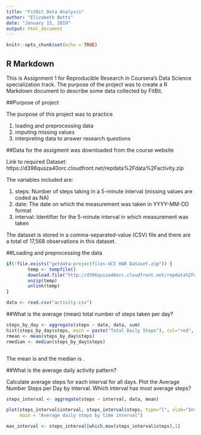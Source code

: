 ```yaml
---
title: "FitBit Data Analysis"
author: "Elizabeth Betts"
date: "January 15, 2019"
output: html_document
---
```


```r
knitr::opts_chunk$set(echo = TRUE)
```

## R Markdown

This is Assignment 1 for Reproducible Research  in Coursera's Data Science specialization track. The purpose of the project was to create a R Markdown document to describe some data collected by FitBit.

##Purpose of project  

The purpose of this project was to practice

1. loading and preprocessing data  
2. imputing missing values  
3. interpreting data to answer research questions  

##Data for the assigment was downloaded from the course website  

Link to required Dataset: https://d396qusza40orc.cloudfront.net/repdata%2Fdata%2Factivity.zip

The variables included are:

1. steps: Number of steps taking in a 5-minute interval (missing values are coded as \color{red}{\verb|NA|}NA)
2. date: The date on which the measurement was taken in YYYY-MM-DD format
3. interval: Identifier for the 5-minute interval in which measurement was taken

The dataset is stored in a comma-separated-value (CSV) file and there are a total of 17,568 observations in this dataset.

##Loading and preprocessing the data

```r
if(!file.exists("getdata-projectfiles-UCI HAR Dataset.zip")) {
        temp <- tempfile()
        download.file("http://d396qusza40orc.cloudfront.net/repdata%2Fdata%2Factivity.zip",temp)
        unzip(temp)
        unlink(temp)
}

data <- read.csv("activity.csv")
```

##What is the average (mean) total number of steps taken per day?
```r
steps_by_day <- aggregate(steps ~ date, data, sum)
hist(steps_by_day$steps, main = paste("Total Daily Steps"), col="red", xlab="Number of Steps")
rmean <- mean(steps_by_day$steps)
rmedian <- median(steps_by_day$steps)



```
The mean is <rmean> and the median is <rmedian>.

##What is the average daily activity pattern?

Calculate average steps for each interval for all days.
Plot the Average Number Steps per Day by Interval.
Which interval has most average steps?

```r
steps_interval <- aggregate(steps ~ interval, data, mean)

plot(steps_interval$interval, steps_interval$steps, type="l", xlab="Interval", ylab="Number of Steps",
     main = "Average daily steps by time interval")

max_interval <- steps_interval[which.max(steps_interval$steps),1]

```
